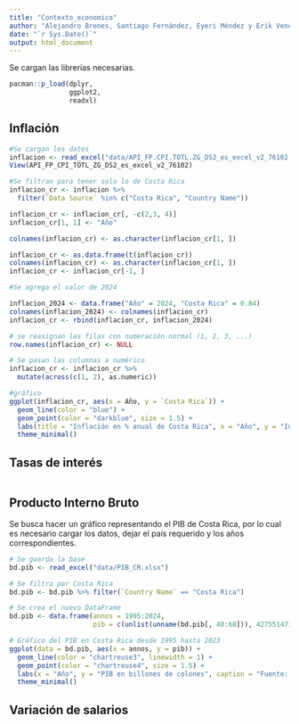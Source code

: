 ---
title: "Contexto_economico"
author: "Alejandro Brenes, Santiago Fernández, Eyeri Méndez y Erik Venegas"
date: "`r Sys.Date()`"
output: html_document
---

Se cargan las librerías necesarias.

```{r librerias}
pacman::p_load(dplyr,
               ggplot2,
               readxl)
```

## Inflación

```{r inflacion_cr}
#Se cargan los datos
inflacion <- read_excel("data/API_FP.CPI.TOTL.ZG_DS2_es_excel_v2_76102.xls")
View(API_FP_CPI_TOTL_ZG_DS2_es_excel_v2_76102)

#Se filtran para tener solo lo de Costa Rica
inflacion_cr <- inflacion %>%
  filter(`Data Source` %in% c("Costa Rica", "Country Name"))

inflacion_cr <- inflacion_cr[, -c(2,3, 4)]
inflacion_cr[1, 1] <- "Año"

colnames(inflacion_cr) <- as.character(inflacion_cr[1, ])  

inflacion_cr <- as.data.frame(t(inflacion_cr))
colnames(inflacion_cr) <- as.character(inflacion_cr[1, ]) 
inflacion_cr <- inflacion_cr[-1, ]

#Se agrega el valor de 2024

inflacion_2024 <- data.frame("Año" = 2024, "Costa Rica" = 0.84)
colnames(inflacion_2024) <- colnames(inflacion_cr)
inflacion_cr <- rbind(inflacion_cr, inflacion_2024)

# se reasignan las filas con numeración normal (1, 2, 3, ...)
row.names(inflacion_cr) <- NULL

# Se pasan las columnas a numérico
inflacion_cr <- inflacion_cr %>%
  mutate(across(c(1, 2), as.numeric))

#gráfico
ggplot(inflacion_cr, aes(x = Año, y = `Costa Rica`)) +
  geom_line(color = "blue") + 
  geom_point(color = "darkblue", size = 1.5) +
  labs(title = "Inflación en % anual de Costa Rica", x = "Año", y = "Inflación") +
  theme_minimal()

```




## Tasas de interés

```{r}

```

## Producto Interno Bruto

Se busca hacer un gráfico representando el PIB de Costa Rica, por lo cual es necesario cargar los datos, dejar el país requerido y los años correspondientes.

```{r PIB_CR}
# Se guarda la base
bd.pib <- read_excel("data/PIB_CR.xlsx")

# Se filtra por Costa Rica
bd.pib <- bd.pib %>% filter(`Country Name` == "Costa Rica")

# Se crea el nuevo DataFrame
bd.pib <- data.frame(annos = 1995:2024,
                     pib = c(unlist(unname(bd.pib[, 40:68])), 42755147159722) / 1000000000)

# Gráfico del PIB en Costa Rica desde 1995 hasta 2023
ggplot(data = bd.pib, aes(x = annos, y = pib)) +
  geom_line(color = "chartreuse3", linewidth = 1) +
  geom_point(color = "chartreuse4", size = 1.5) +
  labs(x = "Año", y = "PIB en billones de colones", caption = "Fuente: elaboración propia") +
  theme_minimal()
```

## Variación de salarios

```{r}

```




